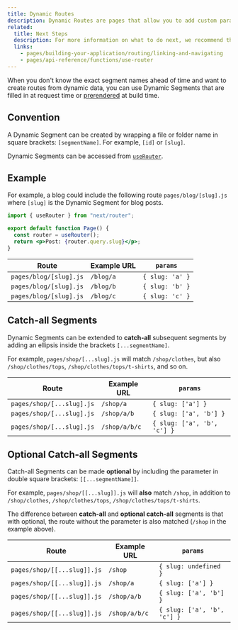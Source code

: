 ```yaml
---
title: Dynamic Routes
description: Dynamic Routes are pages that allow you to add custom params to your URLs. Start creating Dynamic Routes and learn more here.
related:
  title: Next Steps
  description: For more information on what to do next, we recommend the following sections
  links:
    - pages/building-your-application/routing/linking-and-navigating
    - pages/api-reference/functions/use-router
---
```


When you don't know the exact segment names ahead of time and want to create routes from dynamic data, you can use Dynamic Segments that are filled in at request time or [prerendered](/docs/content/pages/building-your-application/data-fetching/get-static-paths) at build time.

## Convention

A Dynamic Segment can be created by wrapping a file or folder name in square brackets: `[segmentName]`. For example, `[id]` or `[slug]`.

Dynamic Segments can be accessed from [`useRouter`](/docs/content/pages/api-reference/functions/use-router).

## Example

For example, a blog could include the following route `pages/blog/[slug].js` where `[slug]` is the Dynamic Segment for blog posts.

```jsx
import { useRouter } from "next/router";

export default function Page() {
  const router = useRouter();
  return <p>Post: {router.query.slug}</p>;
}
```

| Route                  | Example URL | `params`        |
| ---------------------- | ----------- | --------------- |
| `pages/blog/[slug].js` | `/blog/a`   | `{ slug: 'a' }` |
| `pages/blog/[slug].js` | `/blog/b`   | `{ slug: 'b' }` |
| `pages/blog/[slug].js` | `/blog/c`   | `{ slug: 'c' }` |

## Catch-all Segments

Dynamic Segments can be extended to **catch-all** subsequent segments by adding an ellipsis inside the brackets `[...segmentName]`.

For example, `pages/shop/[...slug].js` will match `/shop/clothes`, but also `/shop/clothes/tops`, `/shop/clothes/tops/t-shirts`, and so on.

| Route                     | Example URL   | `params`                    |
| ------------------------- | ------------- | --------------------------- |
| `pages/shop/[...slug].js` | `/shop/a`     | `{ slug: ['a'] }`           |
| `pages/shop/[...slug].js` | `/shop/a/b`   | `{ slug: ['a', 'b'] }`      |
| `pages/shop/[...slug].js` | `/shop/a/b/c` | `{ slug: ['a', 'b', 'c'] }` |

## Optional Catch-all Segments

Catch-all Segments can be made **optional** by including the parameter in double square brackets: `[[...segmentName]]`.

For example, `pages/shop/[[...slug]].js` will **also** match `/shop`, in addition to `/shop/clothes`, `/shop/clothes/tops`, `/shop/clothes/tops/t-shirts`.

The difference between **catch-all** and **optional catch-all** segments is that with optional, the route without the parameter is also matched (`/shop` in the example above).

| Route                       | Example URL   | `params`                    |
| --------------------------- | ------------- | --------------------------- |
| `pages/shop/[[...slug]].js` | `/shop`       | `{ slug: undefined }`       |
| `pages/shop/[[...slug]].js` | `/shop/a`     | `{ slug: ['a'] }`           |
| `pages/shop/[[...slug]].js` | `/shop/a/b`   | `{ slug: ['a', 'b'] }`      |
| `pages/shop/[[...slug]].js` | `/shop/a/b/c` | `{ slug: ['a', 'b', 'c'] }` |
